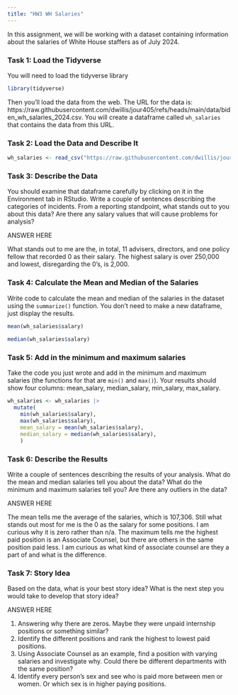 ```yaml
---
title: "HW3 WH Salaries"
---
```


In this assignment, we will be working with a dataset containing information about the salaries of White House staffers as of July 2024.

### Task 1: Load the Tidyverse

You will need to load the tidyverse library

```r

library(tidyverse)


```

Then you'll load the data from the web. The URL for the data is: https://raw.githubusercontent.com/dwillis/jour405/refs/heads/main/data/biden_wh_salaries_2024.csv. You will create a dataframe called `wh_salaries` that contains the data from this URL.

### Task 2: Load the Data and Describe It

```r

wh_salaries <- read_csv("https://raw.githubusercontent.com/dwillis/jour405/refs/heads/main/data/biden_wh_salaries_2024.csv")

```
### Task 3: Describe the Data

You should examine that dataframe carefully by clicking on it in the Environment tab in RStudio. Write a couple of sentences describing the categories of incidents. From a reporting standpoint, what stands out to you about this data? Are there any salary values that will cause problems for analysis?

ANSWER HERE

What stands out to me are the, in total, 11 advisers, directors, and one policy fellow that recorded 0 as their salary.  The highest salary is over 250,000 and lowest, disregarding the 0's, is 2,000. 

### Task 4: Calculate the Mean and Median of the Salaries

Write code to calculate the mean and median of the salaries in the dataset using the `summarize()` function. You don't need to make a new dataframe, just display the results.

```r

mean(wh_salaries$salary)
  
median(wh_salaries$salary)

```

### Task 5: Add in the minimum and maximum salaries

Take the code you just wrote and add in the minimum and maximum salaries (the functions for that are `min()` and `max()`). Your results should show four columns: mean_salary, median_salary, min_salary, max_salary.

```r


wh_salaries <- wh_salaries |>
  mutate( 
    min(wh_salaries$salary), 
    max(wh_salaries$salary), 
    mean_salary = mean(wh_salaries$salary),
    median_salary = median(wh_salaries$salary),
    )

```

### Task 6: Describe the Results

Write a couple of sentences describing the results of your analysis. What do the mean and median salaries tell you about the data? What do the minimum and maximum salaries tell you? Are there any outliers in the data?

ANSWER HERE

The mean tells me the average of the salaries, which is 107,306. Still what stands out most for me is the 0 as the salary for some positions. I am curious why it is zero rather than n/a. The maximum tells me the highest paid position is an Associate Counsel, but there are others in the same position paid less. I am curious as what kind of associate counsel are they a part of and what is the difference. 


### Task 7: Story Idea

Based on the data, what is your best story idea? What is the next step you would take to develop that story idea?

ANSWER HERE

1) Answering why there are zeros. Maybe they were unpaid internship positions or something similar?
2) Identify the different positions and rank the highest to lowest paid positions. 
3) Using Associate Counsel as an example, find a position with varying salaries and investigate why. Could there be different departments with the same position?
4) Identify every person's sex and see who is paid more between men or women. Or which sex is in higher paying positions. 
